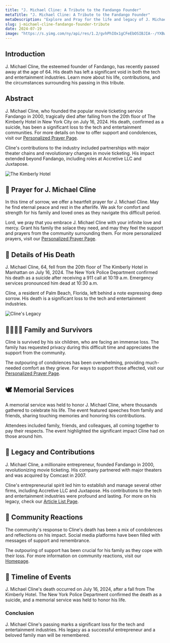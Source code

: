 ```yaml
---
title: "J. Michael Cline: A Tribute to the Fandango Founder"
metaTitle: "J. Michael Cline: A Tribute to the Fandango Founder"
metaDescription: "Explore and Pray for the life and legacy of J. Michael Cline, founder of Fandango, and the impact of his recent tragic death."
slug: j-michael-cline-fandango-founder-tribute
date: 2024-07-19
image: "https://s.yimg.com/ny/api/res/1.2/gvhPhIOx1gCFeEbOSIBJIA--/YXBwaWQ9aGlnaGxhbmRlcjt3PTk2MDtoPTYzOTtjZj13ZWJw/https://media.zenfs.com/en/people_218/5a01ade7c89c12dc7c51ab9fcdc3e986"
---
```



## Introduction

J. Michael Cline, the esteemed founder of Fandango, has recently passed away at the age of 64. His death has left a significant void in both the tech and entertainment industries. Learn more about his life, contributions, and the circumstances surrounding his passing in this tribute.




## Abstract

J. Michael Cline, who founded the popular movie ticketing service Fandango in 2000, tragically died after falling from the 20th floor of The Kimberly Hotel in New York City on July 16, 2024. His death, confirmed as a suicide, has been a significant loss to the tech and entertainment communities. For more details on how to offer support and condolences, visit our [Personalized Prayer Page](/prayer).

Cline's contributions to the industry included partnerships with major theater chains and revolutionary changes in movie ticketing. His impact extended beyond Fandango, including roles at Accretive LLC and Juxtapose. 

![The Kimberly Hotel](https://s.yimg.com/ny/api/res/1.2/LjaOFWhB3GjdJtas0syHcQ--/YXBwaWQ9aGlnaGxhbmRlcjt3PTk2MDtoPTY0MDtjZj13ZWJw/https://media.zenfs.com/en/people_218/31475d8242c679009e461611db75ebce "The Kimberly Hotel, where the incident occurred")



## 🙏 Prayer for J. Michael Cline

In this time of sorrow, we offer a heartfelt prayer for J. Michael Cline. May he find eternal peace and rest in the afterlife. We ask for comfort and strength for his family and loved ones as they navigate this difficult period. 

Lord, we pray that you embrace J. Michael Cline with your infinite love and mercy. Grant his family the solace they need, and may they feel the support and prayers from the community surrounding them. For more personalized prayers, visit our [Personalized Prayer Page](https://prayer-for.com/prayer).



## 📰 Details of His Death

J. Michael Cline, 64, fell from the 20th floor of The Kimberly Hotel in Manhattan on July 16, 2024. The New York Police Department confirmed his death as a suicide after receiving a 911 call at 10:19 a.m. Emergency services pronounced him dead at 10:30 a.m. 

Cline, a resident of Palm Beach, Florida, left behind a note expressing deep sorrow. His death is a significant loss to the tech and entertainment industries.

![Cline's Legacy](https://s.yimg.com/ny/api/res/1.2/SWjNlDRcJxp71S1VA_T2hg--/YXBwaWQ9aGlnaGxhbmRlcjt3PTk2MDtoPTY0MTtjZj13ZWJw/https://media.zenfs.com/en/people_218/f7afb53cd08d8b2c53603d49d79a264e "J. Michael Cline's Legacy and Contributions")



## 👨👩👧👦 Family and Survivors

Cline is survived by his six children, who are facing an immense loss. The family has requested privacy during this difficult time and appreciates the support from the community. 

The outpouring of condolences has been overwhelming, providing much-needed comfort as they grieve. For ways to support those affected, visit our [Personalized Prayer Page](https://prayer-for.com/prayer).


## 🕊️ Memorial Services

A memorial service was held to honor J. Michael Cline, where thousands gathered to celebrate his life. The event featured speeches from family and friends, sharing touching memories and honoring his contributions. 

Attendees included family, friends, and colleagues, all coming together to pay their respects. The event highlighted the significant impact Cline had on those around him.



## 📜 Legacy and Contributions

J. Michael Cline, a millionaire entrepreneur, founded Fandango in 2000, revolutionizing movie ticketing. His company partnered with major theaters and was acquired by Comcast in 2007. 

Cline's entrepreneurial spirit led him to establish and manage several other firms, including Accretive LLC and Juxtapose. His contributions to the tech and entertainment industries were profound and lasting. For more on his legacy, check our [Article List Page](/post).



## 💬 Community Reactions

The community's response to Cline's death has been a mix of condolences and reflections on his impact. Social media platforms have been filled with messages of support and remembrance.

The outpouring of support has been crucial for his family as they cope with their loss. For more information on community reactions, visit our [Homepage](/).


## 📅 Timeline of Events

J. Michael Cline's death occurred on July 16, 2024, after a fall from The Kimberly Hotel. The New York Police Department confirmed the death as a suicide, and a memorial service was held to honor his life.



### Conclusion

J. Michael Cline's passing marks a significant loss for the tech and entertainment industries. His legacy as a successful entrepreneur and a beloved family man will be remembered. 
